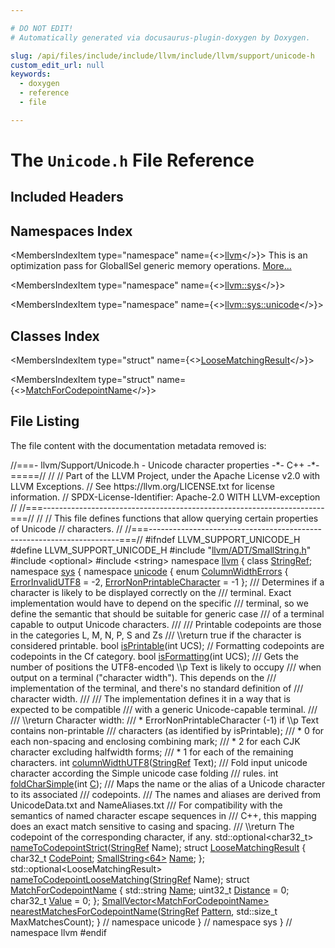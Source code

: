 ```yaml
---

# DO NOT EDIT!
# Automatically generated via docusaurus-plugin-doxygen by Doxygen.

slug: /api/files/include/include/llvm/include/llvm/support/unicode-h
custom_edit_url: null
keywords:
  - doxygen
  - reference
  - file

---
```





# The `Unicode.h` File Reference

<DoxygenPage pluginConfig={pluginConfig}>



## Included Headers

<IncludesList>
<IncludesListItem
  filePath="llvm/ADT/SmallString.h"
  permalink="/docs/api/files/include/include/llvm/include/llvm/adt/smallstring-h"
  isLocal="true" />
<IncludesListItem
  filePath="optional"
  permalink=""
  isLocal="false" />
<IncludesListItem
  filePath="string"
  permalink=""
  isLocal="false" />
</IncludesList>

## Namespaces Index

<MembersIndex>

<MembersIndexItem
  type="namespace"
  name={<><a href="/docs/api/namespaces/llvm">llvm</a></>}>
This is an optimization pass for GlobalISel generic memory operations. <a href="/docs/api/namespaces/llvm/#details">More...</a>
</MembersIndexItem>

<MembersIndexItem
  type="namespace"
  name={<><a href="/docs/api/namespaces/llvm/sys">llvm::sys</a></>}>
</MembersIndexItem>

<MembersIndexItem
  type="namespace"
  name={<><a href="/docs/api/namespaces/llvm/sys/unicode">llvm::sys::unicode</a></>}>
</MembersIndexItem>

</MembersIndex>

## Classes Index

<MembersIndex>

<MembersIndexItem
  type="struct"
  name={<><a href="/docs/api/structs/llvm/sys/unicode/loosematchingresult">LooseMatchingResult</a></>}>
</MembersIndexItem>

<MembersIndexItem
  type="struct"
  name={<><a href="/docs/api/structs/llvm/sys/unicode/matchforcodepointname">MatchForCodepointName</a></>}>
</MembersIndexItem>

</MembersIndex>


## File Listing

The file content with the documentation metadata removed is:

<ProgramListing>

<Link id="l00001" /><CodeLine lineNumber="1"><Highlight kind="comment">//===- llvm/Support/Unicode.h - Unicode character properties  -&#42;- C++ -&#42;-=====//</Highlight><Highlight kind="normal"></Highlight></CodeLine>
<Link id="l00002" /><CodeLine lineNumber="2"><Highlight kind="normal"></Highlight><Highlight kind="comment">//</Highlight><Highlight kind="normal"></Highlight></CodeLine>
<Link id="l00003" /><CodeLine lineNumber="3"><Highlight kind="normal"></Highlight><Highlight kind="comment">// Part of the LLVM Project, under the Apache License v2.0 with LLVM Exceptions.</Highlight><Highlight kind="normal"></Highlight></CodeLine>
<Link id="l00004" /><CodeLine lineNumber="4"><Highlight kind="normal"></Highlight><Highlight kind="comment">// See https://llvm.org/LICENSE.txt for license information.</Highlight><Highlight kind="normal"></Highlight></CodeLine>
<Link id="l00005" /><CodeLine lineNumber="5"><Highlight kind="normal"></Highlight><Highlight kind="comment">// SPDX-License-Identifier: Apache-2.0 WITH LLVM-exception</Highlight><Highlight kind="normal"></Highlight></CodeLine>
<Link id="l00006" /><CodeLine lineNumber="6"><Highlight kind="normal"></Highlight><Highlight kind="comment">//</Highlight><Highlight kind="normal"></Highlight></CodeLine>
<Link id="l00007" /><CodeLine lineNumber="7"><Highlight kind="normal"></Highlight><Highlight kind="comment">//===----------------------------------------------------------------------===//</Highlight><Highlight kind="normal"></Highlight></CodeLine>
<Link id="l00008" /><CodeLine lineNumber="8"><Highlight kind="normal"></Highlight><Highlight kind="comment">//</Highlight><Highlight kind="normal"></Highlight></CodeLine>
<Link id="l00009" /><CodeLine lineNumber="9"><Highlight kind="normal"></Highlight><Highlight kind="comment">// This file defines functions that allow querying certain properties of Unicode</Highlight><Highlight kind="normal"></Highlight></CodeLine>
<Link id="l00010" /><CodeLine lineNumber="10"><Highlight kind="normal"></Highlight><Highlight kind="comment">// characters.</Highlight><Highlight kind="normal"></Highlight></CodeLine>
<Link id="l00011" /><CodeLine lineNumber="11"><Highlight kind="normal"></Highlight><Highlight kind="comment">//</Highlight><Highlight kind="normal"></Highlight></CodeLine>
<Link id="l00012" /><CodeLine lineNumber="12"><Highlight kind="normal"></Highlight><Highlight kind="comment">//===----------------------------------------------------------------------===//</Highlight><Highlight kind="normal"></Highlight></CodeLine>
<Link id="l00013" /><CodeLine lineNumber="13"><Highlight kind="normal"></Highlight></CodeLine>
<Link id="l00014" /><CodeLine lineNumber="14"><Highlight kind="normal"></Highlight><Highlight kind="preprocessor">#ifndef LLVM&#95;SUPPORT&#95;UNICODE&#95;H</Highlight><Highlight kind="normal"></Highlight></CodeLine>
<Link id="l00015" /><CodeLine lineNumber="15"><Highlight kind="normal"></Highlight><Highlight kind="preprocessor">#define LLVM&#95;SUPPORT&#95;UNICODE&#95;H</Highlight><Highlight kind="normal"></Highlight></CodeLine>
<Link id="l00016" /><CodeLine lineNumber="16"><Highlight kind="normal"></Highlight></CodeLine>
<Link id="l00017" /><CodeLine lineNumber="17"><Highlight kind="normal"></Highlight><Highlight kind="preprocessor">#include &quot;<a href="/docs/api/files/include/include/llvm/include/llvm/adt/smallstring-h">llvm/ADT/SmallString.h</a>&quot;</Highlight><Highlight kind="normal"></Highlight></CodeLine>
<Link id="l00018" /><CodeLine lineNumber="18"><Highlight kind="normal"></Highlight><Highlight kind="preprocessor">#include &lt;optional&gt;</Highlight><Highlight kind="normal"></Highlight></CodeLine>
<Link id="l00019" /><CodeLine lineNumber="19"><Highlight kind="normal"></Highlight><Highlight kind="preprocessor">#include &lt;string&gt;</Highlight><Highlight kind="normal"></Highlight></CodeLine>
<Link id="l00020" /><CodeLine lineNumber="20"><Highlight kind="normal"></Highlight></CodeLine>
<Link id="l00021" /><CodeLine lineNumber="21"><Highlight kind="normal"></Highlight><Highlight kind="keyword">namespace </Highlight><Highlight kind="normal"><a href="/docs/api/namespaces/llvm">llvm</a> &#123;</Highlight></CodeLine>
<Link id="l00022" /><CodeLine lineNumber="22"><Highlight kind="normal"></Highlight><Highlight kind="keyword">class </Highlight><Highlight kind="normal"><a href="/docs/api/classes/llvm/stringref">StringRef</a>;</Highlight></CodeLine>
<Link id="l00023" /><CodeLine lineNumber="23"><Highlight kind="normal"></Highlight></CodeLine>
<Link id="l00024" /><CodeLine lineNumber="24"><Highlight kind="normal"></Highlight><Highlight kind="keyword">namespace </Highlight><Highlight kind="normal"><a href="/docs/api/namespaces/llvm/sys">sys</a> &#123;</Highlight></CodeLine>
<Link id="l00025" /><CodeLine lineNumber="25" lineLink="/docs/api/namespaces/llvm/sys/unicode"><Highlight kind="normal"></Highlight><Highlight kind="keyword">namespace </Highlight><Highlight kind="normal"><a href="/docs/api/namespaces/llvm/sys/unicode">unicode</a> &#123;</Highlight></CodeLine>
<Link id="l00026" /><CodeLine lineNumber="26"><Highlight kind="normal"></Highlight></CodeLine>
<Link id="l00027" /><CodeLine lineNumber="27" lineLink="/docs/api/namespaces/llvm/sys/unicode/#a054c217b1f8d738318a766e35b31063e"><Highlight kind="normal"></Highlight><Highlight kind="keyword">enum</Highlight><Highlight kind="normal"> <a href="/docs/api/namespaces/llvm/sys/unicode/#a054c217b1f8d738318a766e35b31063e">ColumnWidthErrors</a> &#123;</Highlight></CodeLine>
<Link id="l00028" /><CodeLine lineNumber="28" lineLink="/docs/api/namespaces/llvm/sys/unicode/#a054c217b1f8d738318a766e35b31063ea32cdc26114f4a19ca509d53eea14c2e9"><Highlight kind="normal">  <a href="/docs/api/namespaces/llvm/sys/unicode/#a054c217b1f8d738318a766e35b31063ea32cdc26114f4a19ca509d53eea14c2e9">ErrorInvalidUTF8</a> = -2,</Highlight></CodeLine>
<Link id="l00029" /><CodeLine lineNumber="29" lineLink="/docs/api/namespaces/llvm/sys/unicode/#a054c217b1f8d738318a766e35b31063eae08389c6cf8c7bc89ef7406ac6f95f2d"><Highlight kind="normal">  <a href="/docs/api/namespaces/llvm/sys/unicode/#a054c217b1f8d738318a766e35b31063eae08389c6cf8c7bc89ef7406ac6f95f2d">ErrorNonPrintableCharacter</a> = -1</Highlight></CodeLine>
<Link id="l00030" /><CodeLine lineNumber="30"><Highlight kind="normal">&#125;;</Highlight></CodeLine>
<Link id="l00031" /><CodeLine lineNumber="31"><Highlight kind="normal"></Highlight><Highlight kind="comment"></Highlight></CodeLine>
<Link id="l00032" /><CodeLine lineNumber="32"><Highlight kind="comment">/// Determines if a character is likely to be displayed correctly on the</Highlight></CodeLine>
<Link id="l00033" /><CodeLine lineNumber="33"><Highlight kind="comment">/// terminal. Exact implementation would have to depend on the specific</Highlight></CodeLine>
<Link id="l00034" /><CodeLine lineNumber="34"><Highlight kind="comment">/// terminal, so we define the semantic that should be suitable for generic case</Highlight></CodeLine>
<Link id="l00035" /><CodeLine lineNumber="35"><Highlight kind="comment">/// of a terminal capable to output Unicode characters.</Highlight></CodeLine>
<Link id="l00036" /><CodeLine lineNumber="36"><Highlight kind="comment">///</Highlight></CodeLine>
<Link id="l00037" /><CodeLine lineNumber="37"><Highlight kind="comment">/// Printable codepoints are those in the categories L, M, N, P, S and Zs</Highlight></CodeLine>
<Link id="l00038" /><CodeLine lineNumber="38"><Highlight kind="comment">/// \\return true if the character is considered printable.</Highlight><Highlight kind="normal"></Highlight></CodeLine>
<Link id="l00039" /><CodeLine lineNumber="39"><Highlight kind="normal"></Highlight><Highlight kind="keywordtype">bool</Highlight><Highlight kind="normal"> <a href="/docs/api/namespaces/llvm/sys/unicode/#abdd3e84c33222ee387cf6a03d1a77400">isPrintable</a>(</Highlight><Highlight kind="keywordtype">int</Highlight><Highlight kind="normal"> UCS);</Highlight></CodeLine>
<Link id="l00040" /><CodeLine lineNumber="40"><Highlight kind="normal"></Highlight></CodeLine>
<Link id="l00041" /><CodeLine lineNumber="41"><Highlight kind="normal"></Highlight><Highlight kind="comment">// Formatting codepoints are codepoints in the Cf category.</Highlight><Highlight kind="normal"></Highlight></CodeLine>
<Link id="l00042" /><CodeLine lineNumber="42"><Highlight kind="normal"></Highlight><Highlight kind="keywordtype">bool</Highlight><Highlight kind="normal"> <a href="/docs/api/namespaces/llvm/sys/unicode/#abd4aa0bae0775960e05e796db4139755">isFormatting</a>(</Highlight><Highlight kind="keywordtype">int</Highlight><Highlight kind="normal"> UCS);</Highlight></CodeLine>
<Link id="l00043" /><CodeLine lineNumber="43"><Highlight kind="normal"></Highlight><Highlight kind="comment"></Highlight></CodeLine>
<Link id="l00044" /><CodeLine lineNumber="44"><Highlight kind="comment">/// Gets the number of positions the UTF8-encoded \\p Text is likely to occupy</Highlight></CodeLine>
<Link id="l00045" /><CodeLine lineNumber="45"><Highlight kind="comment">/// when output on a terminal (&quot;character width&quot;). This depends on the</Highlight></CodeLine>
<Link id="l00046" /><CodeLine lineNumber="46"><Highlight kind="comment">/// implementation of the terminal, and there&#39;s no standard definition of</Highlight></CodeLine>
<Link id="l00047" /><CodeLine lineNumber="47"><Highlight kind="comment">/// character width.</Highlight></CodeLine>
<Link id="l00048" /><CodeLine lineNumber="48"><Highlight kind="comment">///</Highlight></CodeLine>
<Link id="l00049" /><CodeLine lineNumber="49"><Highlight kind="comment">/// The implementation defines it in a way that is expected to be compatible</Highlight></CodeLine>
<Link id="l00050" /><CodeLine lineNumber="50"><Highlight kind="comment">/// with a generic Unicode-capable terminal.</Highlight></CodeLine>
<Link id="l00051" /><CodeLine lineNumber="51"><Highlight kind="comment">///</Highlight></CodeLine>
<Link id="l00052" /><CodeLine lineNumber="52"><Highlight kind="comment">/// \\return Character width:</Highlight></CodeLine>
<Link id="l00053" /><CodeLine lineNumber="53"><Highlight kind="comment">///   &#42; ErrorNonPrintableCharacter (-1) if \\p Text contains non-printable</Highlight></CodeLine>
<Link id="l00054" /><CodeLine lineNumber="54"><Highlight kind="comment">///     characters (as identified by isPrintable);</Highlight></CodeLine>
<Link id="l00055" /><CodeLine lineNumber="55"><Highlight kind="comment">///   &#42; 0 for each non-spacing and enclosing combining mark;</Highlight></CodeLine>
<Link id="l00056" /><CodeLine lineNumber="56"><Highlight kind="comment">///   &#42; 2 for each CJK character excluding halfwidth forms;</Highlight></CodeLine>
<Link id="l00057" /><CodeLine lineNumber="57"><Highlight kind="comment">///   &#42; 1 for each of the remaining characters.</Highlight><Highlight kind="normal"></Highlight></CodeLine>
<Link id="l00058" /><CodeLine lineNumber="58"><Highlight kind="normal"></Highlight><Highlight kind="keywordtype">int</Highlight><Highlight kind="normal"> <a href="/docs/api/namespaces/llvm/sys/unicode/#a5eb094d229e45fc3cee677f5fc824e2a">columnWidthUTF8</a>(<a href="/docs/api/classes/llvm/stringref">StringRef</a> Text);</Highlight></CodeLine>
<Link id="l00059" /><CodeLine lineNumber="59"><Highlight kind="normal"></Highlight><Highlight kind="comment"></Highlight></CodeLine>
<Link id="l00060" /><CodeLine lineNumber="60"><Highlight kind="comment">/// Fold input unicode character according the Simple unicode case folding</Highlight></CodeLine>
<Link id="l00061" /><CodeLine lineNumber="61"><Highlight kind="comment">/// rules.</Highlight><Highlight kind="normal"></Highlight></CodeLine>
<Link id="l00062" /><CodeLine lineNumber="62"><Highlight kind="normal"></Highlight><Highlight kind="keywordtype">int</Highlight><Highlight kind="normal"> <a href="/docs/api/namespaces/llvm/sys/unicode/#a3578a101e495ed08245b568a1e02174a">foldCharSimple</a>(</Highlight><Highlight kind="keywordtype">int</Highlight><Highlight kind="normal"> <a href="/docs/api/namespaces/llvm/callingconv/#ac6aa1387c4375260e2468eb5a77fdb4cafd841a49aec1539bc88abc8ff9e170fb">C</a>);</Highlight></CodeLine>
<Link id="l00063" /><CodeLine lineNumber="63"><Highlight kind="normal"></Highlight><Highlight kind="comment"></Highlight></CodeLine>
<Link id="l00064" /><CodeLine lineNumber="64"><Highlight kind="comment">/// Maps the name or the alias of a Unicode character to its associated</Highlight></CodeLine>
<Link id="l00065" /><CodeLine lineNumber="65"><Highlight kind="comment">/// codepoints.</Highlight></CodeLine>
<Link id="l00066" /><CodeLine lineNumber="66"><Highlight kind="comment">/// The names and aliases are derived from UnicodeData.txt and NameAliases.txt</Highlight></CodeLine>
<Link id="l00067" /><CodeLine lineNumber="67"><Highlight kind="comment">/// For compatibility with the semantics of named character escape sequences in</Highlight></CodeLine>
<Link id="l00068" /><CodeLine lineNumber="68"><Highlight kind="comment">/// C++, this mapping does an exact match sensitive to casing and spacing.</Highlight></CodeLine>
<Link id="l00069" /><CodeLine lineNumber="69"><Highlight kind="comment">/// \\return The codepoint of the corresponding character, if any.</Highlight><Highlight kind="normal"></Highlight></CodeLine>
<Link id="l00070" /><CodeLine lineNumber="70"><Highlight kind="normal">std::optional&lt;char32&#95;t&gt; <a href="/docs/api/namespaces/llvm/sys/unicode/#a4975b1c3f5b90e3270e59ee3b3e34999">nameToCodepointStrict</a>(<a href="/docs/api/classes/llvm/stringref">StringRef</a> Name);</Highlight></CodeLine>
<Link id="l00071" /><CodeLine lineNumber="71"><Highlight kind="normal"></Highlight></CodeLine>
<Link id="l00072" /><CodeLine lineNumber="72" lineLink="/docs/api/structs/llvm/sys/unicode/loosematchingresult"><Highlight kind="normal"></Highlight><Highlight kind="keyword">struct </Highlight><Highlight kind="normal"><a href="/docs/api/structs/llvm/sys/unicode/loosematchingresult">LooseMatchingResult</a> &#123;</Highlight></CodeLine>
<Link id="l00073" /><CodeLine lineNumber="73" lineLink="/docs/api/structs/llvm/sys/unicode/loosematchingresult/#abd7720dceb305c576c287c63a0036e06"><Highlight kind="normal">  </Highlight><Highlight kind="keywordtype">char32&#95;t</Highlight><Highlight kind="normal"> <a href="/docs/api/structs/llvm/sys/unicode/loosematchingresult/#abd7720dceb305c576c287c63a0036e06">CodePoint</a>;</Highlight></CodeLine>
<Link id="l00074" /><CodeLine lineNumber="74" lineLink="/docs/api/structs/llvm/sys/unicode/loosematchingresult/#a1ce810143e72708cf5fe01789b528915"><Highlight kind="normal">  <a href="/docs/api/classes/llvm/smallstring">SmallString&lt;64&gt;</a> <a href="/docs/api/structs/llvm/sys/unicode/loosematchingresult/#a1ce810143e72708cf5fe01789b528915">Name</a>;</Highlight></CodeLine>
<Link id="l00075" /><CodeLine lineNumber="75"><Highlight kind="normal">&#125;;</Highlight></CodeLine>
<Link id="l00076" /><CodeLine lineNumber="76"><Highlight kind="normal"></Highlight></CodeLine>
<Link id="l00077" /><CodeLine lineNumber="77"><Highlight kind="normal">std::optional&lt;LooseMatchingResult&gt; <a href="/docs/api/namespaces/llvm/sys/unicode/#a8d0d10bb4158631314f59a7865eb1c62">nameToCodepointLooseMatching</a>(<a href="/docs/api/classes/llvm/stringref">StringRef</a> Name);</Highlight></CodeLine>
<Link id="l00078" /><CodeLine lineNumber="78"><Highlight kind="normal"></Highlight></CodeLine>
<Link id="l00079" /><CodeLine lineNumber="79" lineLink="/docs/api/structs/llvm/sys/unicode/matchforcodepointname"><Highlight kind="normal"></Highlight><Highlight kind="keyword">struct </Highlight><Highlight kind="normal"><a href="/docs/api/structs/llvm/sys/unicode/matchforcodepointname">MatchForCodepointName</a> &#123;</Highlight></CodeLine>
<Link id="l00080" /><CodeLine lineNumber="80" lineLink="/docs/api/structs/llvm/sys/unicode/matchforcodepointname/#abfa236a8272e38625ec4b248869c0b49"><Highlight kind="normal">  std::string <a href="/docs/api/structs/llvm/sys/unicode/matchforcodepointname/#abfa236a8272e38625ec4b248869c0b49">Name</a>;</Highlight></CodeLine>
<Link id="l00081" /><CodeLine lineNumber="81" lineLink="/docs/api/structs/llvm/sys/unicode/matchforcodepointname/#aa5afff707ec91bbfe0430d6ab1703cec"><Highlight kind="normal">  uint32&#95;t <a href="/docs/api/structs/llvm/sys/unicode/matchforcodepointname/#aa5afff707ec91bbfe0430d6ab1703cec">Distance</a> = 0;</Highlight></CodeLine>
<Link id="l00082" /><CodeLine lineNumber="82" lineLink="/docs/api/structs/llvm/sys/unicode/matchforcodepointname/#aa72f3e99eb2c8326ca27d7e01473f751"><Highlight kind="normal">  </Highlight><Highlight kind="keywordtype">char32&#95;t</Highlight><Highlight kind="normal"> <a href="/docs/api/structs/llvm/sys/unicode/matchforcodepointname/#aa72f3e99eb2c8326ca27d7e01473f751">Value</a> = 0;</Highlight></CodeLine>
<Link id="l00083" /><CodeLine lineNumber="83"><Highlight kind="normal">&#125;;</Highlight></CodeLine>
<Link id="l00084" /><CodeLine lineNumber="84"><Highlight kind="normal"></Highlight></CodeLine>
<Link id="l00085" /><CodeLine lineNumber="85"><Highlight kind="normal"><a href="/docs/api/classes/llvm/smallvector">SmallVector&lt;MatchForCodepointName&gt;</a></Highlight></CodeLine>
<Link id="l00086" /><CodeLine lineNumber="86"><Highlight kind="normal"><a href="/docs/api/namespaces/llvm/sys/unicode/#a4e10ba09dea9d13b485ec2a68efb4f98">nearestMatchesForCodepointName</a>(<a href="/docs/api/classes/llvm/stringref">StringRef</a> <a href="/docs/api/classes/llvm/pattern">Pattern</a>, std::size&#95;t MaxMatchesCount);</Highlight></CodeLine>
<Link id="l00087" /><CodeLine lineNumber="87"><Highlight kind="normal"></Highlight></CodeLine>
<Link id="l00088" /><CodeLine lineNumber="88"><Highlight kind="normal">&#125; </Highlight><Highlight kind="comment">// namespace unicode</Highlight><Highlight kind="normal"></Highlight></CodeLine>
<Link id="l00089" /><CodeLine lineNumber="89"><Highlight kind="normal">&#125; </Highlight><Highlight kind="comment">// namespace sys</Highlight><Highlight kind="normal"></Highlight></CodeLine>
<Link id="l00090" /><CodeLine lineNumber="90"><Highlight kind="normal">&#125; </Highlight><Highlight kind="comment">// namespace llvm</Highlight><Highlight kind="normal"></Highlight></CodeLine>
<Link id="l00091" /><CodeLine lineNumber="91"><Highlight kind="normal"></Highlight></CodeLine>
<Link id="l00092" /><CodeLine lineNumber="92"><Highlight kind="normal"></Highlight><Highlight kind="preprocessor">#endif</Highlight></CodeLine>

</ProgramListing>


</DoxygenPage>
